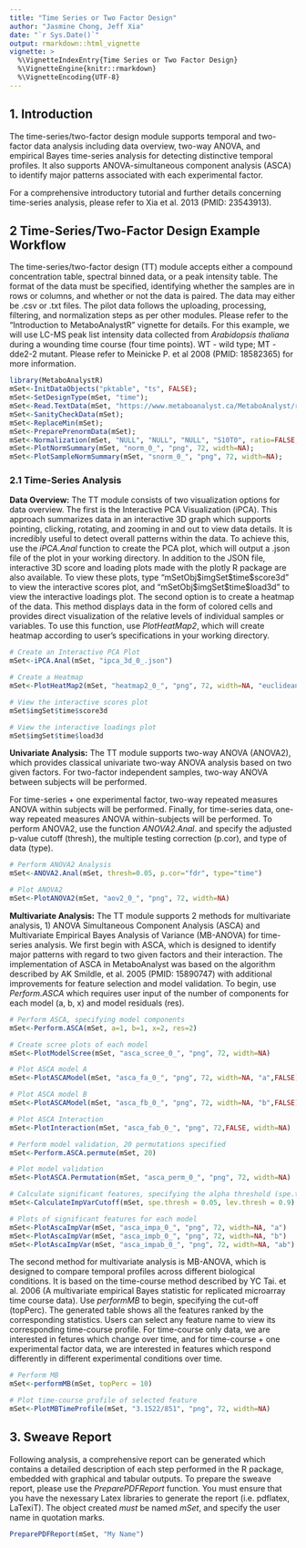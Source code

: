 ```yaml
---
title: "Time Series or Two Factor Design"
author: "Jasmine Chong, Jeff Xia"
date: "`r Sys.Date()`"
output: rmarkdown::html_vignette
vignette: >
  %\VignetteIndexEntry{Time Series or Two Factor Design}
  %\VignetteEngine{knitr::rmarkdown}
  %\VignetteEncoding{UTF-8}
---
```


## 1. Introduction

The time-series/two-factor design module supports temporal and two-factor data analysis including data overview, two-way ANOVA, and empirical Bayes time-series analysis for detecting distinctive temporal profiles. It also supports ANOVA-simultaneous component analysis (ASCA) to identify major patterns associated with each experimental factor.

For a comprehensive introductory tutorial and further details concerning time-series analysis, please refer to Xia et al. 2013 (PMID: 23543913). 


## 2 Time-Series/Two-Factor Design Example Workflow 

The time-series/two-factor design (TT) module accepts either a compound concentration table, spectral binned data, or a peak intensity table. The format of the data must be specified, identifying whether the samples are in rows or columns, and whether or not the data is paired. The data may either be .csv or .txt files. The pilot data follows the uploading, processing, filtering, and normalization steps as per other modules. Please refer to the "Introduction to MetaboAnalystR" vignette for details. For this example, we will use LC-MS peak list intensity data collected from *Arabidopsis thaliana* during a wounding time course (four time points). WT - wild type; MT - dde2-2 mutant. Please refer to Meinicke P. et al 2008 (PMID: 18582365) for more information.  

```r
library(MetaboAnalystR)
mSet<-InitDataObjects("pktable", "ts", FALSE);
mSet<-SetDesignType(mSet, "time");
mSet<-Read.TextData(mSet, "https://www.metaboanalyst.ca/MetaboAnalyst/resources/data/cress_time.csv", "colts", "disc");
mSet<-SanityCheckData(mSet);
mSet<-ReplaceMin(mSet);
mSet<-PreparePrenormData(mSet);
mSet<-Normalization(mSet, "NULL", "NULL", "NULL", "S10T0", ratio=FALSE, ratioNum=20);
mSet<-PlotNormSummary(mSet, "norm_0_", "png", 72, width=NA);
mSet<-PlotSampleNormSummary(mSet, "snorm_0_", "png", 72, width=NA);

```

### 2.1 Time-Series Analysis 

**Data Overview:** The TT module consists of two visualization options for data overview. The first is the Interactive PCA Visualization (iPCA). This approach summarizes data in an interactive 3D graph which supports pointing, clicking, rotating, and zooming in and out to view data details. It is incredibly useful to detect overall patterns within the data. To achieve this, use the *iPCA.Anal* function to create the PCA plot, which will output a .json file of the plot in your working directory. In addition to the JSON file, interactive 3D score and loading plots made with the plotly R package are also available. To view these plots, type "mSetObj\$imgSet\$time\$score3d" to view the interactive scores plot, and "mSetObj\$imgSet\$time\$load3d" to view the interactive loadings plot. The second option is to create a heatmap of the data. This method displays data in the form of colored cells and provides direct visualization of the relative levels of individual samples or variables. To use this function, use *PlotHeatMap2*, which will create heatmap according to user's specifications in your working directory.

```r
# Create an Interactive PCA Plot
mSet<-iPCA.Anal(mSet, "ipca_3d_0_.json")

# Create a Heatmap
mSet<-PlotHeatMap2(mSet, "heatmap2_0_", "png", 72, width=NA, "euclidean","ward.D","bwm","overview", F, 1, F, F)
```

```r
# View the interactive scores plot
mSet$imgSet$time$score3d 

# View the interactive loadings plot
mSet$imgSet$time$load3d
```

**Univariate Analysis:** The TT module supports two-way ANOVA (ANOVA2), which provides classical univariate two-way ANOVA analysis based on two given factors. For two-factor independent samples, two-way ANOVA between subjects will be performed. 

For time-series + one experimental factor, two-way repeated measures ANOVA within subjects will be performed. 
Finally, for time-series data, one-way repeated measures ANOVA within-subjects will be performed. To perform ANOVA2, use the function *ANOVA2.Anal*. and specify the adjusted p-value cutoff (thresh), the multiple testing correction (p.cor), and type of data (type). 

```r
# Perform ANOVA2 Analysis
mSet<-ANOVA2.Anal(mSet, thresh=0.05, p.cor="fdr", type="time")

# Plot ANOVA2
mSet<-PlotANOVA2(mSet, "aov2_0_", "png", 72, width=NA)
```

**Multivariate Analysis:** The TT module supports 2 methods for multivariate analysis, 1) ANOVA Simultaneous Component Analysis (ASCA) and Multivariate Empirical Bayes Analysis of Variance (MB-ANOVA) for time-series analysis. We first begin with ASCA, which is designed to identify major patterns with regard to two given factors and their interaction. The implementation of ASCA in MetaboAnalyst was based on the algorithm described by AK Smildle, et al. 2005 (PMID: 15890747) with additional improvements for feature selection and model validation. To begin, use *Perform.ASCA* which requires user input of the number of components for each model (a, b, x) and model residuals (res).   

```r
# Perform ASCA, specifying model components
mSet<-Perform.ASCA(mSet, a=1, b=1, x=2, res=2)

# Create scree plots of each model
mSet<-PlotModelScree(mSet, "asca_scree_0_", "png", 72, width=NA)

# Plot ASCA model A
mSet<-PlotASCAModel(mSet, "asca_fa_0_", "png", 72, width=NA, "a",FALSE)

# Plot ASCA model B
mSet<-PlotASCAModel(mSet, "asca_fb_0_", "png", 72, width=NA, "b",FALSE)

# Plot ASCA Interaction
mSet<-PlotInteraction(mSet, "asca_fab_0_", "png", 72,FALSE, width=NA)

# Perform model validation, 20 permutations specified
mSet<-Perform.ASCA.permute(mSet, 20)

# Plot model validation
mSet<-PlotASCA.Permutation(mSet, "asca_perm_0_", "png", 72, width=NA)

# Calculate significant features, specifying the alpha threshold (spe.thresh) and leverage threshold (lev.thresh) 
mSet<-CalculateImpVarCutoff(mSet, spe.thresh = 0.05, lev.thresh = 0.9)

# Plots of significant features for each model
mSet<-PlotAscaImpVar(mSet, "asca_impa_0_", "png", 72, width=NA, "a")
mSet<-PlotAscaImpVar(mSet, "asca_impb_0_", "png", 72, width=NA, "b")
mSet<-PlotAscaImpVar(mSet, "asca_impab_0_", "png", 72, width=NA, "ab")
```

The second method for multivariate analysis is MB-ANOVA, which is designed to compare temporal profiles across different biological conditions. It is based on the time-course method described by YC Tai. et al. 2006 (A multivariate empirical Bayes statistic for replicated microarray time course data). Use *performMB* to begin, specifying the cut-off (topPerc). The generated table shows all the features ranked by the corresponding statistics. Users can select any feature name to view its corresponding time-course profile. For time-course only data, we are interested in fetures which change over time, and for time-course + one experimental factor data, we are interested in features which respond differently in different experimental conditions over time.

```r
# Perform MB
mSet<-performMB(mSet, topPerc = 10)

# Plot time-course profile of selected feature
mSet<-PlotMBTimeProfile(mSet, "3.1522/851", "png", 72, width=NA)

```

## 3. Sweave Report

Following analysis, a comprehensive report can be generated which contains a detailed description of each step performed in the R package, embedded with graphical and tabular outputs. To prepare the sweave report, please use the *PreparePDFReport* function. You must ensure that you have the nexessary Latex libraries to generate the report (i.e. pdflatex, LaTexiT). The object created *must* be named *mSet*, and specify the user name in quotation marks. 

```r
PreparePDFReport(mSet, "My Name")
```

